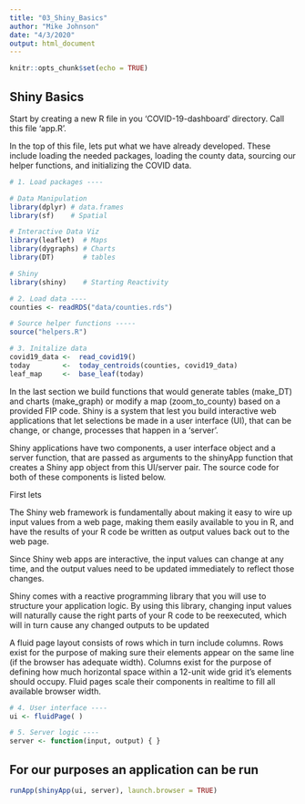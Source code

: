 ```yaml
---
title: "03_Shiny_Basics"
author: "Mike Johnson"
date: "4/3/2020"
output: html_document
---
```


```r
knitr::opts_chunk$set(echo = TRUE)
```

## Shiny Basics

Start by creating a new R file in you 'COVID-19-dashboard' directory. Call this file 'app.R'.

In the top of this file, lets put what we have already developed. These include loading the needed packages, loading the county data, sourcing our helper functions, and initializing the COVID data.

```r
# 1. Load packages ----

# Data Manipulation
library(dplyr) # data.frames
library(sf)    # Spatial

# Interactive Data Viz
library(leaflet)  # Maps
library(dygraphs) # Charts
library(DT)       # tables

# Shiny
library(shiny)    # Starting Reactivity

# 2. Load data ----
counties <- readRDS("data/counties.rds")

# Source helper functions -----
source("helpers.R")

# 3. Initalize data
covid19_data <-  read_covid19()
today        <-  today_centroids(counties, covid19_data)
leaf_map     <-  base_leaf(today)
```

In the last section we build functions that would generate tables (make_DT) and charts (make_graph) or modify a map (zoom_to_county) based on a provided FIP code. Shiny is a system that lest you build interactive web applications that let selections be made in a user interface (UI), that can be change, or change, processes that happen in a 'server'.

Shiny applications have two components, a user interface object and a server function, that are passed as arguments to the shinyApp function that creates a Shiny app object from this UI/server pair. The source code for both of these components is listed below.



First lets 

The Shiny web framework is fundamentally about making it easy to wire up input values from a web page, making them easily available to you in R, and have the results of your R code be written as output values back out to the web page.

Since Shiny web apps are interactive, the input values can change at any time, and the output values need to be updated immediately to reflect those changes.

Shiny comes with a reactive programming library that you will use to structure your application logic. By using this library, changing input values will naturally cause the right parts of your R code to be reexecuted, which will in turn cause any changed outputs to be updated




A fluid page layout consists of rows which in turn include columns. Rows exist for the purpose of making sure their elements appear on the same line (if the browser has adequate width). Columns exist for the purpose of defining how much horizontal space within a 12-unit wide grid it's elements should occupy. Fluid pages scale their components in realtime to fill all available browser width.

```r

# 4. User interface ----
ui <- fluidPage( )

# 5. Server logic ----
server <- function(input, output) { }

```

## For our purposes an application can be run 

```r
runApp(shinyApp(ui, server), launch.browser = TRUE)
```